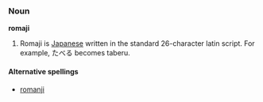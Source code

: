 ===Noun===
'''romaji'''

#Romaji is [[Japanese]] written in the standard 26-character latin script. For example, &#12383;&#12409;&#12427; becomes taberu.

====Alternative spellings====
*[[romanji]]